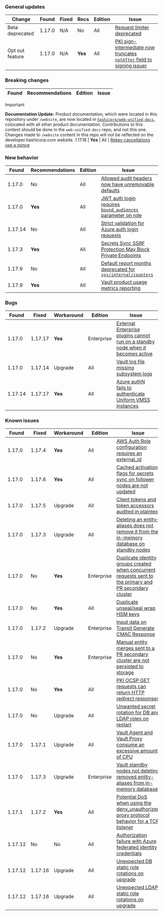 ### General updates

Change          | Found   | Fixed   | Recs    | Edition    | Issue
--------------- | ------- |-------- | ------- | ---------- | -----
Beta deprecated | 1.17.0  | N/A     | No      | All        | [Request limiter deprecated](/vault/docs/v1.17.x/updates/important-changes#request-limiter)
Opt out feature | 1.17.0  | N/A     | **Yes** | All        | [PKI sign-intermediate now truncates `notAfter` field to signing issuer](/vault/docs/v1.17.x/updates/important-changes#pki-truncate)


### Breaking changes

Found   | Recommendations | Edition    | Issue
------- | --------------- | ---------- | -----

> [!IMPORTANT]  
> **Documentation Update:** Product documentation, which were located in this repository under `/website`, are now located in [`hashicorp/web-unified-docs`](https://github.com/hashicorp/web-unified-docs), colocated with all other product documentation. Contributions to this content should be done in the `web-unified-docs` repo, and not this one. Changes made to `/website` content in this repo will not be reflected on the developer.hashicorp.com website.
1.17.18 | **Yes**         | All        | [Rekey cancellations use a nonce](/vault/docs/v1.20.x/updates/important-changes#rekey-cancel-nonce)


### New behavior

Found   | Recommendations | Edition    | Issue
------- | --------------- | ---------- | -----
1.17.0  | No              | All        | [Allowed audit headers now have unremovable defaults](/vault/docs/v1.17.x/updates/important-changes#audit-headers)
1.17.0  | **Yes**         | All        | [JWT auth login requires `bound_audiences` parameter on role](/vault/docs/v1.17.x/updates/important-changes#jwt-auth-login-requires-bound-audiences-on-the-role)
1.17.14 | No              | All        | [Strict validation for Azure auth login requests](/vault/docs/v1.17.x/updates/important-changes#strict-azure)
1.17.3  | **Yes**         | All        | [Secrets Sync SSRF Protection May Block Private Endpoints](/vault/docs/v1.17.x/updates/important-changes#secrets-sync-ssrf-protection-may-block-private-endpoints)
1.17.9  | No              | All        | [Default report months deprecated for `sys/internal/counters`](/vault/docs/v1.17.x/updates/important-changes#activity-log-changes)
1.17.9  | **Yes**         | All        | [Vault product usage metrics reporting](/vault/docs/v1.17.x/updates/important-changes#product-usage-reporting)


### Bugs

Found   | Fixed   | Workaround    | Edition    | Issue
------- |-------- | ------- | ---------- | -----
1.17.0  | 1.17.17 | **Yes** | Enterprise | [External Enterprise plugins cannot run on a standby node when it becomes active](/vault/docs/v1.17.x/updates/important-changes#external-ent-plugins)
1.17.0  | 1.17.14 | Upgrade | All        | [Vault log file missing subsystem logs](/vault/docs/v1.17.x/updates/important-changes#vault-log-file-missing-subsystem-logs)
1.17.14 | 1.17.17 | **Yes** | All        | [Azure authN fails to authenticate Uniform VMSS instances](/vault/docs/v1.17.x/updates/important-changes#azure-auth-fails-to-authenticate-uniform-vmss-instances)


### Known issues

Found   | Fixed   | Workaround    | Edition    | Issue
------- |-------- | ------- | ---------- | -----
1.17.0  | 1.17.4  | **Yes** | All        | [AWS Auth Role configuration requires an external_id](/vault/docs/v1.17.x/updates/important-changes#aws-auth-role-configuration-requires-an-external_id)
1.17.0  | 1.17.6  | **Yes** | All        | [Cached activation flags for secrets sync on follower nodes are not updated](/vault/docs/v1.17.x/updates/important-changes#cached-activation-flags-for-secrets-sync-on-follower-nodes-are-not-updated)
1.17.0  | 1.17.5  | Upgrade | All        | [Client tokens and token accessors audited in plaintext](/vault/docs/v1.17.x/updates/important-changes#client-tokens-and-token-accessors-audited-in-plaintext)
1.17.0  | 1.17.3  | Upgrade | All        | [Deleting an entity-aliases does not remove it from the in-memory database on standby nodes](/vault/docs/v1.17.x/updates/important-changes#deleting-an-entity-aliases-does-not-remove-it-from-the-in-memory-database-on-standby-nodes)
1.17.0  | No      | **Yes** | Enterprise | [Duplicate identity groups created when concurrent requests sent to the primary and PR secondary cluster](/vault/docs/v1.17.x/updates/important-changes#duplicate-identity-groups-created-when-concurrent-requests-sent-to-the-primary-and-pr-secondary-cluster)
1.17.0  | No      | **Yes** | All        | [Duplicate unseal/seal wrap HSM keys](/vault/docs/v1.17.x/updates/important-changes#seal-seal-wrapped-duplicate-hsm-keys)
1.17.0  | 1.17.2  | Upgrade | Enterprise | [Input data on Transit Generate CMAC Response](/vault/docs/v1.17.x/updates/important-changes#input-data-on-transit-generate-cmac-response)
1.17.0  | No      | **Yes** | Enterprise | [Manual entity merges sent to a PR secondary cluster are not persisted to storage](/vault/docs/v1.17.x/updates/important-changes#manual-entity-merges-sent-to-a-pr-secondary-cluster-are-not-persisted-to-storage)
1.17.0  | No      | **Yes** | All        | [PKI OCSP GET requests can return HTTP redirect responses](/vault/docs/v1.17.x/updates/important-changes#pki-ocsp)
1.17.0  | No      | Upgrade | All        | [Unwanted secret rotation for DB and LDAP roles on restart](/vault/docs/v1.17.x/updates/important-changes#database-and-ldap-secrets-engine-unwanted-secret-rotation-on-backend-restart)
1.17.0  | 1.17.1  | Upgrade | All        | [Vault Agent and Vault Proxy consume an excessive amount of CPU](/vault/docs/v1.17.x/updates/important-changes#vault-agent-and-vault-proxy-consume-an-excessive-amount-of-cpu)
1.17.0  | 1.17.3  | Upgrade | Enterprise | [Vault standby nodes not deleting removed entity-aliases from in-memory database](/vault/docs/v1.17.x/updates/important-changes#deleting-an-entity-aliases-does-not-remove-it-from-the-in-memory-database-on-standby-nodes)
1.17.1  | 1.17.2  | **Yes** | All        | [Potential DoS when using the deny_unauthorized proxy protocol behavior for a TCP listener](/vault/docs/v1.17.x/updates/important-changes#potential-dos-when-using-the-deny_unauthorized-proxy-protocol-behavior-for-a-tcp-listener)
1.17.12 | No      | No      | All        | [Authorization failure with Azure federated identity credentials](/vault/docs/v1.17.x/updates/important-changes#authorization-failures-using-azure-federated-identity-credentials)
1.17.12 | 1.17.16 | Upgrade | All        | [Unexpected DB static role rotations on upgrade](/vault/docs/v1.17.x/updates/important-changes#database-static-role-rotations-on-upgrade)
1.17.12 | 1.17.16 | Upgrade | All        | [Unexpected LDAP static role rotations on upgrade](/vault/docs/v1.17.x/updates/important-changes#ldap-static-role-rotations-on-upgrade)